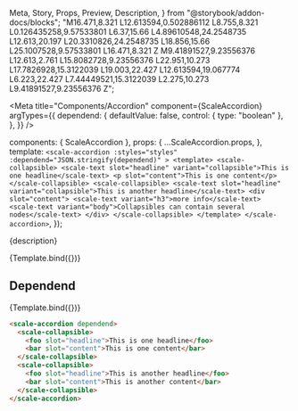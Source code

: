   Meta,
  Story,
  Props,
  Preview,
  Description,
} from "@storybook/addon-docs/blocks";
  "M16.471,8.321 L12.613594,0.502886112 L8.755,8.321 L0.126435258,9.57533801 L6.37,15.66 L4.89610548,24.2548735 L12.613,20.197 L20.3310826,24.2548735 L18.856,15.66 L25.1007528,9.57533801 L16.471,8.321 Z M9.41891527,9.23556376 L12.613,2.761 L15.8082728,9.23556376 L22.951,10.273 L17.7826928,15.3122039 L19.003,22.427 L12.613594,19.067774 L6.223,22.427 L7.44449521,15.3122039 L2.275,10.273 L9.41891527,9.23556376 Z";

<Meta
  title="Components/Accordion"
  component={ScaleAccordion}
  argTypes={{
    dependend: {
      defaultValue: false,
      control: { type: "boolean" },
    },
  }}
/>

  components: { ScaleAccordion },
  props: {
    ...ScaleAccordion.props,
  },
  template: `
    <scale-accordion
    :styles="styles"
    :dependend="JSON.stringify(dependend)"
    >
    <template>
    <scale-collapsible>
      <scale-text slot="headline" variant="collapsible">This is one headline</scale-text>
      <p slot="content">This is one content</p>
    </scale-collapsible>
    <scale-collapsible>
      <scale-text slot="headline" variant="collapsible">This is another headline</scale-text>
        <div slot="content">
          <scale-text variant="h3">more info</scale-text>
          <scale-text variant="body">Collapsibles can contain several nodes</scale-text>
        </div>
    </scale-collapsible>
    </template>
    </scale-accordion>
  `,
});

<Description>{description}</Description>

<Preview>
  <Story name="Standard">{Template.bind({})}</Story>
</Preview>

<Props story="Standard" />

## Dependend

<Preview>
  <Story
    name="Dependend"
    args={{
      dependend: true,
    }}
  >
    {Template.bind({})}
  </Story>
</Preview>

```html
<scale-accordion dependend>
  <scale-collapsible>
    <foo slot="headline">This is one headline</foo>
    <bar slot="content">This is one content</bar>
  </scale-collapsible>
  <scale-collapsible>
    <foo slot="headline">This is another headline</foo>
    <bar slot="content">This is another content</bar>
  </scale-collapsible>
</scale-accordion>
```
